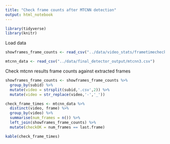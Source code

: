 ```yaml
---
title: "Check frame counts after MTCNN detection"
output: html_notebook
---
```


```r
library(tidyverse)
library(knitr)
```

Load data
```r
showframes_frame_counts <- read_csv("../data/video_stats/frametimechecks_showframes.csv")

mtcnn_data <- read_csv("../data/final_detector_output/mtcnn3.csv")
```

Check mtcnn results frame counts against extracted frames
```r

showframes_frame_counts <- showframes_frame_counts %>%
  group_by(subid) %>%
  mutate(video = strsplit(subid,'.csv',2)) %>%
  mutate(video = str_replace(video,'-','_'))

check_frame_times <- mtcnn_data %>%
  distinct(video, frame) %>%
  group_by(video) %>%
  summarise(num_frames = n()) %>%
  left_join(showframes_frame_counts) %>%
  mutate(checkOK = num_frames == last.frame)

kable(check_frame_times)
```


